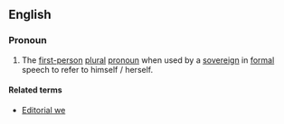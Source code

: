 ==English==
===Pronoun===
{{wikipedia}}
{{infl|en|pronoun|head=[[royal]] [[we]]}}
# The [[first-person]] [[plural]] [[pronoun]] when used by a [[sovereign]] in [[formal]] speech to refer to himself / herself.
====Related terms====
*[[Editorial we]]
